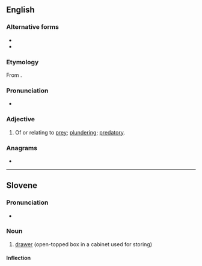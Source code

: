 ==English==

===Alternative forms===
* {{alter|en|praedal}}
* {{alter|en|prædal||obsolete}}

===Etymology===
From {{etyl|la|en}} {{lena}} {{m|la|praeda||prey}}.

===Pronunciation===
* {{IPA|en|/ˈpɹiːdəl/}}
{{rfap|en}}

===Adjective===
{{en-adj}}

# Of or relating to [[prey]]; [[plunder]]ing; [[predatory]].
#: {{rfquotek|en|Boyse}}

{{Webster 1913}}

===Anagrams===
* {{anagrams|en|a=adelpr|LARPed|Pedlar|larped|parled|pedlar}}

----

==Slovene==

===Pronunciation===
* {{sl-IPA|predȃl}}

===Noun===
{{sl-noun|predȃl|m-in}}

# [[drawer]] (open-topped box in a cabinet used for storing)

====Inflection====
{{sl-decl-noun-m|predál}}